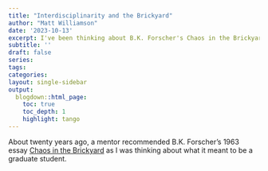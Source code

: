 ```yaml
---
title: "Interdisciplinarity and the Brickyard"
author: "Matt Williamson"
date: '2023-10-13'
excerpt: I've been thinking about B.K. Forscher's Chaos in the Brickyard essay a lot lately and whether we as interdisciplnary scholars might be missing an opportunity
subtitle: ''
draft: false
series: 
tags: 
categories: 
layout: single-sidebar
output:
  blogdown::html_page:
    toc: true
    toc_depth: 1
    highlight: tango
---
```


About twenty years ago, a mentor recommended B.K. Forscher's 1963 essay [Chaos in the Brickyard](https://www.science.org/doi/10.1126/science.142.3590.339.a) as I was thinking about what it meant to be a graduate student.